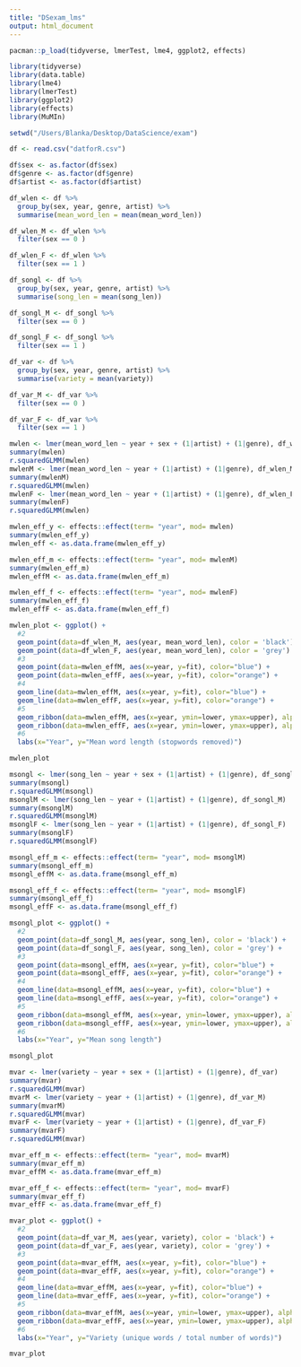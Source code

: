 ```yaml
---
title: "DSexam_lms"
output: html_document
---
```



```r
pacman::p_load(tidyverse, lmerTest, lme4, ggplot2, effects)
```

```r
library(tidyverse)
library(data.table)
library(lme4)
library(lmerTest)
library(ggplot2)
library(effects)
library(MuMIn)

```

```r
setwd("/Users/Blanka/Desktop/DataScience/exam")

df <- read.csv("datforR.csv")
```

```r
df$sex <- as.factor(df$sex)
df$genre <- as.factor(df$genre)
df$artist <- as.factor(df$artist)
```

```r
df_wlen <- df %>% 
  group_by(sex, year, genre, artist) %>%
  summarise(mean_word_len = mean(mean_word_len)) 

df_wlen_M <- df_wlen %>% 
  filter(sex == 0 )

df_wlen_F <- df_wlen %>% 
  filter(sex == 1 )
```

```r
df_songl <- df %>% 
  group_by(sex, year, genre, artist) %>%
  summarise(song_len = mean(song_len))

df_songl_M <- df_songl %>% 
  filter(sex == 0 )

df_songl_F <- df_songl %>% 
  filter(sex == 1 )
```

```r
df_var <- df %>% 
  group_by(sex, year, genre, artist) %>%
  summarise(variety = mean(variety))

df_var_M <- df_var %>% 
  filter(sex == 0 )

df_var_F <- df_var %>% 
  filter(sex == 1 )

```

```r
mwlen <- lmer(mean_word_len ~ year + sex + (1|artist) + (1|genre), df_wlen)
summary(mwlen)
r.squaredGLMM(mwlen)
mwlenM <- lmer(mean_word_len ~ year + (1|artist) + (1|genre), df_wlen_M)
summary(mwlenM)
r.squaredGLMM(mwlen)
mwlenF <- lmer(mean_word_len ~ year + (1|artist) + (1|genre), df_wlen_F)
summary(mwlenF)
r.squaredGLMM(mwlen)

mwlen_eff_y <- effects::effect(term= "year", mod= mwlen)
summary(mwlen_eff_y)
mwlen_eff <- as.data.frame(mwlen_eff_y)

mwlen_eff_m <- effects::effect(term= "year", mod= mwlenM)
summary(mwlen_eff_m)
mwlen_effM <- as.data.frame(mwlen_eff_m)

mwlen_eff_f <- effects::effect(term= "year", mod= mwlenF)
summary(mwlen_eff_f)
mwlen_effF <- as.data.frame(mwlen_eff_f)

mwlen_plot <- ggplot() + 
  #2
  geom_point(data=df_wlen_M, aes(year, mean_word_len), color = 'black') + 
  geom_point(data=df_wlen_F, aes(year, mean_word_len), color = 'grey') + 
  #3
  geom_point(data=mwlen_effM, aes(x=year, y=fit), color="blue") + 
  geom_point(data=mwlen_effF, aes(x=year, y=fit), color="orange") + 
  #4
  geom_line(data=mwlen_effM, aes(x=year, y=fit), color="blue") +
  geom_line(data=mwlen_effF, aes(x=year, y=fit), color="orange") + 
  #5
  geom_ribbon(data=mwlen_effM, aes(x=year, ymin=lower, ymax=upper), alpha= 0.3, fill="blue") + 
  geom_ribbon(data=mwlen_effF, aes(x=year, ymin=lower, ymax=upper), alpha= 0.3, fill="orange") + 
  #6
  labs(x="Year", y="Mean word length (stopwords removed)")

mwlen_plot
```


```r

msongl <- lmer(song_len ~ year + sex + (1|artist) + (1|genre), df_songl)
summary(msongl)
r.squaredGLMM(msongl)
msonglM <- lmer(song_len ~ year + (1|artist) + (1|genre), df_songl_M)
summary(msonglM)
r.squaredGLMM(msonglM)
msonglF <- lmer(song_len ~ year + (1|artist) + (1|genre), df_songl_F)
summary(msonglF)
r.squaredGLMM(msonglF)

msongl_eff_m <- effects::effect(term= "year", mod= msonglM)
summary(msongl_eff_m)
msongl_effM <- as.data.frame(msongl_eff_m)

msongl_eff_f <- effects::effect(term= "year", mod= msonglF)
summary(msongl_eff_f)
msongl_effF <- as.data.frame(msongl_eff_f)

msongl_plot <- ggplot() + 
  #2
  geom_point(data=df_songl_M, aes(year, song_len), color = 'black') + 
  geom_point(data=df_songl_F, aes(year, song_len), color = 'grey') + 
  #3
  geom_point(data=msongl_effM, aes(x=year, y=fit), color="blue") + 
  geom_point(data=msongl_effF, aes(x=year, y=fit), color="orange") + 
  #4
  geom_line(data=msongl_effM, aes(x=year, y=fit), color="blue") +
  geom_line(data=msongl_effF, aes(x=year, y=fit), color="orange") + 
  #5
  geom_ribbon(data=msongl_effM, aes(x=year, ymin=lower, ymax=upper), alpha= 0.3, fill="blue") + 
  geom_ribbon(data=msongl_effF, aes(x=year, ymin=lower, ymax=upper), alpha= 0.3, fill="orange") + 
  #6
  labs(x="Year", y="Mean song length")

msongl_plot
```
```r
mvar <- lmer(variety ~ year + sex + (1|artist) + (1|genre), df_var)
summary(mvar)
r.squaredGLMM(mvar)
mvarM <- lmer(variety ~ year + (1|artist) + (1|genre), df_var_M)
summary(mvarM)
r.squaredGLMM(mvar)
mvarF <- lmer(variety ~ year + (1|artist) + (1|genre), df_var_F)
summary(mvarF)
r.squaredGLMM(mvar)

mvar_eff_m <- effects::effect(term= "year", mod= mvarM)
summary(mvar_eff_m)
mvar_effM <- as.data.frame(mvar_eff_m)

mvar_eff_f <- effects::effect(term= "year", mod= mvarF)
summary(mvar_eff_f)
mvar_effF <- as.data.frame(mvar_eff_f)

mvar_plot <- ggplot() + 
  #2
  geom_point(data=df_var_M, aes(year, variety), color = 'black') + 
  geom_point(data=df_var_F, aes(year, variety), color = 'grey') + 
  #3
  geom_point(data=mvar_effM, aes(x=year, y=fit), color="blue") + 
  geom_point(data=mvar_effF, aes(x=year, y=fit), color="orange") + 
  #4
  geom_line(data=mvar_effM, aes(x=year, y=fit), color="blue") +
  geom_line(data=mvar_effF, aes(x=year, y=fit), color="orange") + 
  #5
  geom_ribbon(data=mvar_effM, aes(x=year, ymin=lower, ymax=upper), alpha= 0.3, fill="blue") + 
  geom_ribbon(data=mvar_effF, aes(x=year, ymin=lower, ymax=upper), alpha= 0.3, fill="orange") + 
  #6
  labs(x="Year", y="Variety (unique words / total number of words)")

mvar_plot
```

